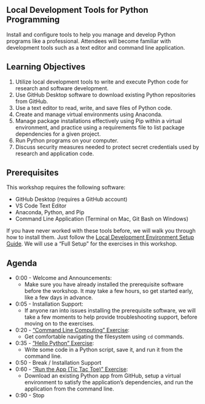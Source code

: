 
:::{.content-hidden when-format="html" when-page="index"}
# Local Development Tools for Python Programming
:::

Install and configure tools to help you manage and develop Python programs like a professional. Attendees will become familiar with development tools such as a text editor and command line application.

## Learning Objectives

1. Utilize local development tools to write and execute Python code for research and software development.
2. Use GitHub Desktop software to download existing Python repositories from GitHub.
3. Use a text editor to read, write, and save files of Python code.
4. Create and manage virtual environments using Anaconda.
5. Manage package installations effectively using Pip within a virtual environment, and practice using a requirements file to list package dependencies for a given project.
6. Run Python programs on your computer.
7. Discuss security measures needed to protect secret credentials used by research and application code.

## Prerequisites

This workshop requires the following software:

+ GitHub Desktop (requires a GitHub account)
+ VS Code Text Editor
+ Anaconda, Python, and Pip
+ Command Line Application (Terminal on Mac, Git Bash on Windows)

If you have never worked with these tools before, we will walk you through how to install them. Just follow the [Local Development Environment Setup Guide](./prereqs/local-dev-setup/index.qmd). We will use a "Full Setup" for the exercises in this workshop.

## Agenda

+ 0:00 - Welcome and Announcements:
  + Make sure you have already installed the prerequisite software before the workshop. It may take a few hours, so get started early, like a few days in advance.
+ 0:05 - Installation Support:
  + If anyone ran into issues installing the prerequisite software, we will take a few moments to help provide troubleshooting support, before moving on to the exercises.
+ 0:20 - ["Command Line Computing" Exercise](./exercises/command-line-computing/index.qmd):
  + Get comfortable navigating the filesystem using `cd` commands.
+ 0:35 - ["Hello Python" Exercise](./exercises/hello-python/index.qmd):
  + Write some code in a Python script, save it, and run it from the command line.
+ 0:50 - Break / Installation Support
+ 0:60 - ["Run the App (Tic Tac Toe)" Exercise](./exercises/run-the-app/index.qmd):
  + Download an existing Python app from GitHub, setup a virtual environment to satisfy the application's dependencies, and run the application from the command line.
+ 0:90 - Stop
